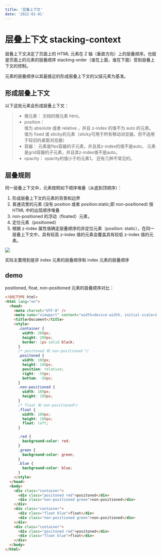 ```yaml
---
title: '层叠上下文'
date: '2022-01-01'
---
```


# 层叠上下文 stacking-context

层叠上下文决定了页面上的 HTML 元素在 Z 轴（垂直方向）上的层叠顺序。也就是页面上的元素的层叠顺序 stacking-order（谁在上面，谁在下面）受到层叠上下文的控制。

元素的层叠顺序以其最接近的形成层叠上下文的父级元素为基准。

## 形成层叠上下文

以下这些元素会形成层叠上下文：
> - 根元素：
>  文档的根元素 html。
> - position：  
>  值为 absolute 或者 relative ，并且 z-index 的值不为 auto 的元素。  
>  值为 fixed 或 sticky的元素（sticky可用于所有移动浏览器，但不适用于较旧的桌面浏览器）
> - 容器：
>  元素是flex容器的子元素，并且其z-index的值不是auto。
> 元素是grid容器的子元素，并且其z-index值不是auto。
> - opacity：
>  opacity的值小于的元素1。
> 还有几种不常见的。

## 层叠规则

同一层叠上下文中，元素按照如下顺序堆叠（从底到顶顺序）：

1. 形成层叠上下文的元素的背景和边界
2. 普通流里的元素 (没有 position 或者 position:static;即 non-positioned) 按 HTML 中的出现顺序堆叠
3. non-positioned 的浮动（floated）元素，
4. 定位元素（positioned）
5. 根据 z-index 属性值确定层叠顺序的非定位元素（position: static），在同一层叠上下文中，具有较高 z-index 值的元素会覆盖具有较低 z-index 值的元素。

<img src="/stacking-order.png" className="flex items-center" />

实际主要用到是非 index 元素的层叠顺序和 index 元素的层叠顺序

## demo

positioned, float, non-positioned 元素的层叠顺序对比：
``` HTML
<!DOCTYPE html>
<html lang="en">
  <head>
    <meta charset="UTF-8" />
    <meta name="viewport" content="width=device-width, initial-scale=1.0" />
    <title>Document</title>
    <style>
      .container {
        width: 200px;
        height: 200px;
        border: 1px solid black;
      }
      /* positoned 和 non-positioned */
      .positoned {
        width: 100px;
        height: 100px;
        position: relative;
        right: -50px;
        bottom: -50px;
      }
      .non-positioned {
        width: 100px;
        height: 100px;
      }
      /* float 和 non-positioned*/
      .float {
        width: 100px;
        height: 100px;
        float: left;
      }

      .red {
        background-color: red;
      }
      .green {
        background-color: green;
      }
      .blue {
        background-color: blue;
      }
    </style>
  </head>
  <body>
    <div class="container">
      <div class="positoned red">positoned</div>
      <div class="non-positioned green">non-positioned</div>
    </div>
    <div class="container">
      <div class="float blue">float</div>
      <div class="non-positioned green">non-positioned</div>
    </div>
    <div class="container">
      <div class="positoned red">positoned</div>
      <div class="float blue">float</div>
    </div>
  </body>
</html>

```